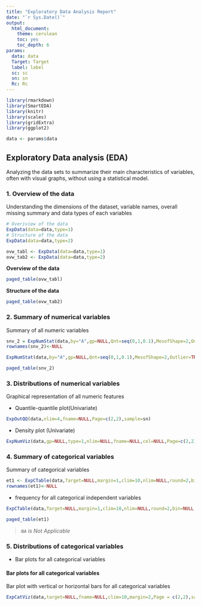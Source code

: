 ```yaml
---
title: "Exploratory Data Analysis Report"
date: "`r Sys.Date()`"
output:
  html_document: 
    theme: cerulean
    toc: yes
    toc_depth: 6
params:
  data: data
  Target: Target
  label: label
  sc: sc
  sn: sn
  Rc: Rc
---
```

  
```r
library(rmarkdown)
library(SmartEDA)
library(knitr)
library(scales)
library(gridExtra)
library(ggplot2)

data <- params$data

```
  
## Exploratory Data analysis (EDA)
Analyzing the data sets to summarize their main characteristics of variables, often with visual graphs, without using a statistical model. 

### 1. Overview of the data
Understanding the dimensions of the dataset, variable names, overall missing summary and data types of each variables

```r
# Overiview of the data
ExpData(data=data,type=1)
# Structure of the data
ExpData(data=data,type=2)
```

```r
ovw_tabl <- ExpData(data=data,type=1)
ovw_tab2 <- ExpData(data=data,type=2)
```

**Overview of the data**
```r
paged_table(ovw_tabl)
```

**Structure of the data**
```r
paged_table(ovw_tab2)
```

### 2. Summary of numerical variables
Summary of all numeric variables 
```r
snv_2 = ExpNumStat(data,by="A",gp=NULL,Qnt=seq(0,1,0.1),MesofShape=2,Outlier=TRUE,round=2)
rownames(snv_2)<-NULL
```

```r
ExpNumStat(data,by="A",gp=NULL,Qnt=seq(0,1,0.1),MesofShape=2,Outlier=TRUE,round=2)
```

```r
paged_table(snv_2)
```

### 3. Distributions of numerical variables
Graphical representation of all numeric features

  * Quantile-quantile plot(Univariate)
  
```r
ExpOutQQ(data,nlim=4,fname=NULL,Page=c(2,2),sample=sn)
```
  
  * Density plot (Univariate)

```r
ExpNumViz(data,gp=NULL,type=1,nlim=NULL,fname=NULL,col=NULL,Page=c(2,2),sample=sn)
```

### 4. Summary of categorical variables
Summary of categorical variables

```r
et1 <- ExpCTable(data,Target=NULL,margin=1,clim=10,nlim=NULL,round=2,bin=NULL,per=T)
rownames(et1)<-NULL
```

  * frequency for all categorical independent variables

```r
ExpCTable(data,Target=NULL,margin=1,clim=10,nlim=NULL,round=2,bin=NULL,per=T)
```

```r
paged_table(et1)
```
>*`NA` is Not Applicable*

### 5. Distributions of categorical variables

  * Bar plots for all categorical variables

#### Bar plots for all categorical variables
Bar plot with vertical or horizontal bars for all categorical variables 

```r
ExpCatViz(data,target=NULL,fname=NULL,clim=10,margin=2,Page = c(2,2),sample=sc)
```

